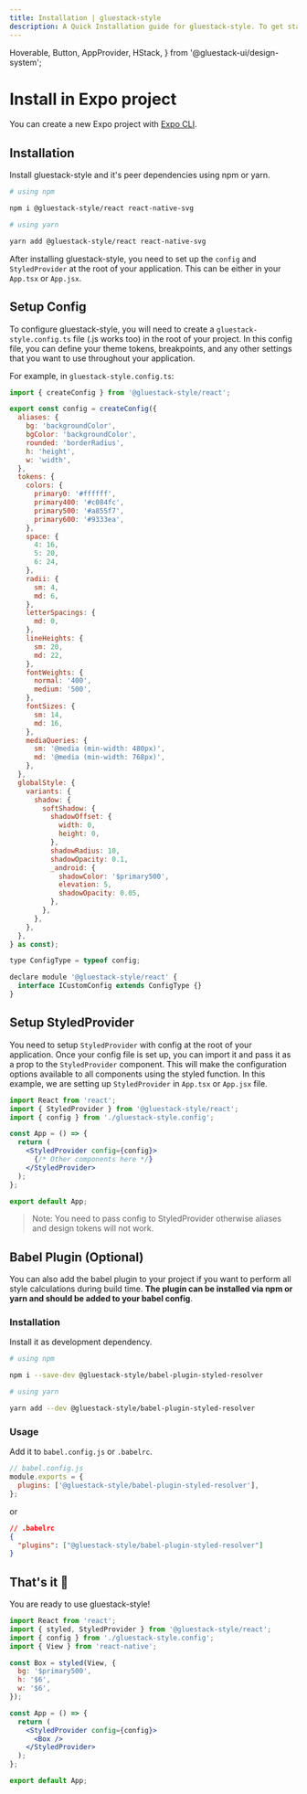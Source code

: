 ```yaml
---
title: Installation | gluestack-style
description: A Quick Installation guide for gluestack-style. To get started with gluestack-style, you'll need to install it using either npm or yarn.
---
```



<Meta title="styled/Getting Started/Install in Expo" />

  Hoverable,
  Button,
  AppProvider,
  HStack,
} from '@gluestack-ui/design-system';

# Install in Expo project

You can create a new Expo project with [Expo CLI](https://docs.expo.dev/get-started/create-a-new-app/).

## Installation

Install gluestack-style and it's peer dependencies using npm or yarn.

```bash
# using npm

npm i @gluestack-style/react react-native-svg

# using yarn

yarn add @gluestack-style/react react-native-svg
```

After installing gluestack-style, you need to set up the `config` and `StyledProvider` at the root of your application. This can be either in your `App.tsx` or `App.jsx`.

## Setup Config

To configure gluestack-style, you will need to create a `gluestack-style.config.ts` file (.js works too) in the root of your project. In this config file, you can define your theme tokens, breakpoints, and any other settings that you want to use throughout your application.

For example, in `gluestack-style.config.ts`:

```js
import { createConfig } from '@gluestack-style/react';

export const config = createConfig({
  aliases: {
    bg: 'backgroundColor',
    bgColor: 'backgroundColor',
    rounded: 'borderRadius',
    h: 'height',
    w: 'width',
  },
  tokens: {
    colors: {
      primary0: '#ffffff',
      primary400: '#c084fc',
      primary500: '#a855f7',
      primary600: '#9333ea',
    },
    space: {
      4: 16,
      5: 20,
      6: 24,
    },
    radii: {
      sm: 4,
      md: 6,
    },
    letterSpacings: {
      md: 0,
    },
    lineHeights: {
      sm: 20,
      md: 22,
    },
    fontWeights: {
      normal: '400',
      medium: '500',
    },
    fontSizes: {
      sm: 14,
      md: 16,
    },
    mediaQueries: {
      sm: '@media (min-width: 480px)',
      md: '@media (min-width: 768px)',
    },
  },
  globalStyle: {
    variants: {
      shadow: {
        softShadow: {
          shadowOffset: {
            width: 0,
            height: 0,
          },
          shadowRadius: 10,
          shadowOpacity: 0.1,
          _android: {
            shadowColor: '$primary500',
            elevation: 5,
            shadowOpacity: 0.05,
          },
        },
      },
    },
  },
} as const);

type ConfigType = typeof config;

declare module '@gluestack-style/react' {
  interface ICustomConfig extends ConfigType {}
}
```

## Setup StyledProvider

You need to setup `StyledProvider` with config at the root of your application. Once your config file is set up, you can import it and pass it as a prop to the `StyledProvider` component. This will make the configuration options available to all components using the styled function. In this example, we are setting up `StyledProvider` in `App.tsx` or `App.jsx` file.

```jsx
import React from 'react';
import { StyledProvider } from '@gluestack-style/react';
import { config } from './gluestack-style.config';

const App = () => {
  return (
    <StyledProvider config={config}>
      {/* Other components here */}
    </StyledProvider>
  );
};

export default App;
```

> Note: You need to pass config to StyledProvider otherwise aliases and design tokens will not work.

## Babel Plugin (Optional)

You can also add the babel plugin to your project if you want to perform all style calculations during build time. **The plugin can be installed via npm or yarn and should be added to your babel config**.

### Installation

Install it as development dependency.

```bash
# using npm

npm i --save-dev @gluestack-style/babel-plugin-styled-resolver

# using yarn

yarn add --dev @gluestack-style/babel-plugin-styled-resolver
```

### Usage

Add it to `babel.config.js` or `.babelrc`.

```jsx
// babel.config.js
module.exports = {
  plugins: ['@gluestack-style/babel-plugin-styled-resolver'],
};
```

or

```json
// .babelrc
{
  "plugins": ["@gluestack-style/babel-plugin-styled-resolver"]
}
```

## That's it 🎉

You are ready to use gluestack-style!

```jsx
import React from 'react';
import { styled, StyledProvider } from '@gluestack-style/react';
import { config } from './gluestack-style.config';
import { View } from 'react-native';

const Box = styled(View, {
  bg: '$primary500',
  h: '$6',
  w: '$6',
});

const App = () => {
  return (
    <StyledProvider config={config}>
      <Box />
    </StyledProvider>
  );
};

export default App;
```
